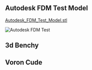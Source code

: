 ## Autodesk FDM Test Model 

[Autodesk_FDM_Test_Model.stl](/public/models/Autodesk_test.stl)

![Autodesk FDM Test](public/models/autdesktest.gif)
## 3d Benchy

## Voron Cude



